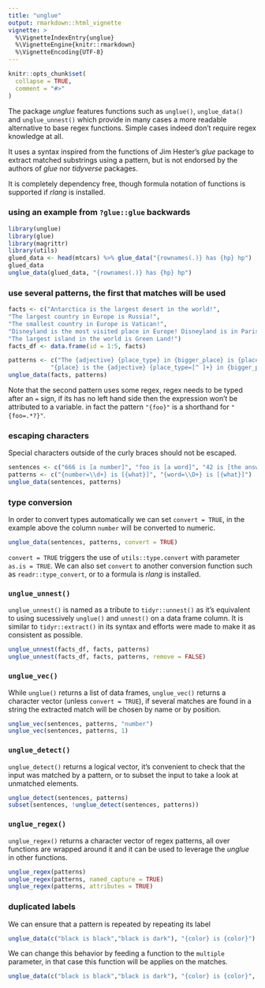 ---
title: "unglue"
output: rmarkdown::html_vignette
vignette: >
  %\VignetteIndexEntry{unglue}
  %\VignetteEngine{knitr::rmarkdown}
  %\VignetteEncoding{UTF-8}
---

```{r, include = FALSE}
knitr::opts_chunk$set(
  collapse = TRUE,
  comment = "#>"
)
```

The package *unglue* features functions such as `unglue()`, `unglue_data()` and
`unglue_unnest()` which provide in many cases a more readable alternative to
base regex functions. Simple cases indeed don't require regex knowledge at all.

It uses a syntax inspired from the functions of Jim Hester's *glue* package to 
extract matched substrings using a pattern, but is not endorsed by the authors 
of *glue* nor *tidyverse* packages.

It is completely dependency free, though formula notation of functions is
supported if *rlang* is installed.

### using an example from `?glue::glue` backwards

```{r}
library(unglue)
library(glue)
library(magrittr)
library(utils)
glued_data <- head(mtcars) %>% glue_data("{rownames(.)} has {hp} hp")
glued_data
unglue_data(glued_data, "{rownames(.)} has {hp} hp")
```

### use several patterns, the first that matches will be used

```{r}
facts <- c("Antarctica is the largest desert in the world!",
"The largest country in Europe is Russia!",
"The smallest country in Europe is Vatican!",
"Disneyland is the most visited place in Europe! Disneyland is in Paris!",
"The largest island in the world is Green Land!")
facts_df <- data.frame(id = 1:5, facts)

patterns <- c("The {adjective} {place_type} in {bigger_place} is {place}!",
            "{place} is the {adjective} {place_type=[^ ]+} in {bigger_place}!{=.*}")
unglue_data(facts, patterns)
```

Note that the second pattern uses some regex, regex needs to be typed after an
`=` sign, if its has no left hand side then the expression won't be attributed 
to a variable. in fact the pattern `"{foo}"` is a shorthand for `"{foo=.*?}"`.

### escaping characters

Special characters outside of the curly braces should not be escaped.

```{r}
sentences <- c("666 is [a number]", "foo is [a word]", "42 is [the answer]", "Area 51 is [unmatched]")
patterns <- c("{number=\\d+} is [{what}]", "{word=\\D+} is [{what}]")
unglue_data(sentences, patterns)
```

### type conversion

In order to convert types automatically we can set `convert = TRUE`, in the example above the column `number` will be converted to numeric.

```{r}
unglue_data(sentences, patterns, convert = TRUE)
```

`convert = TRUE` triggers the use of `utils::type.convert` with parameter
`as.is = TRUE`. We can also set `convert` to another conversion function such
as `readr::type_convert`, or to a formula is *rlang* is installed.

### `unglue_unnest()`

`unglue_unnest()` is named as a tribute to `tidyr::unnest()` as it's equivalent
to using sucessively `unglue()` and `unnest()` on a data frame column. It is
similar to `tidyr::extract()` in its syntax and efforts were made to make it as
consistent as possible.

```{r}
unglue_unnest(facts_df, facts, patterns)
unglue_unnest(facts_df, facts, patterns, remove = FALSE)
```

### `unglue_vec()`

While `unglue()` returns a list of data frames, `unglue_vec()` returns a character
vector (unless `convert = TRUE`), if several matches are found in a string the
extracted match will be chosen by name or by position.

```{r}
unglue_vec(sentences, patterns, "number")
unglue_vec(sentences, patterns, 1)
```

### `unglue_detect()`

`unglue_detect()` returns a logical vector, it's convenient to check that the
input was matched by a pattern, or to subset the input to take a look at
unmatched elements.

```{r}
unglue_detect(sentences, patterns)
subset(sentences, !unglue_detect(sentences, patterns))
```

### `unglue_regex()`

`unglue_regex()` returns a character vector of regex patterns, all over functions
are wrapped around it and it can be used to leverage the *unglue* in other
functions.

```{r}
unglue_regex(patterns)
unglue_regex(patterns, named_capture = TRUE)
unglue_regex(patterns, attributes = TRUE)
```

### duplicated labels

We can ensure that a pattern is repeated by repeating its label

```{r}
unglue_data(c("black is black","black is dark"), "{color} is {color}")
```

We can change this behavior by feeding a function to the `multiple` parameter,
in that case this function will be applies on the matches.

```{r}
unglue_data(c("black is black","black is dark"), "{color} is {color}", multiple = paste)
```
